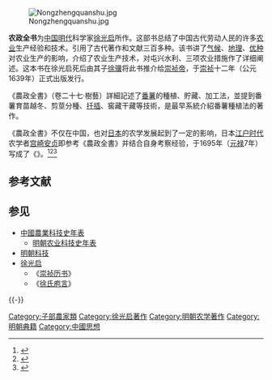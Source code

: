 {{Wikisource|農政全書}}
[[File:Nongzhengquanshu.jpg|thumb]]

'''农政全书'''为[[中国|中国]][[明代|明代]]科学家[[徐光启|徐光启]]所作。这部书总结了中国古代劳动人民的许多[[农业|农业]]生产经验和技术。引用了古代著作和文献三百多种。该书讲了[[气候|气候]]、[[地理|地理]]、[[优种|优种]]对农业生产的影响，介绍了农业生产技术，对屯兴水利、三项农业措施作了详细阐述。这本书在徐光启死后由其子[[徐骥|徐骥]]将此书推介给[[崇祯帝|崇祯帝]]，于[[崇祯|崇祯]]十二年（公元1639年）正式出版发行。

《農政全書》（卷二十七·樹藝）詳細記述了[[番薯|番薯]]的種植、貯藏、加工法，並提到番薯育苗越冬、剪莖分種、[[扦插|扦插]]、窖藏干藏等技術，是最早系統介紹番薯種植法的著作。

《農政全書》不仅在中国，也对[[日本|日本]]的农学发展起到了一定的影响，日本[[江户时代|江户时代]]农学者[[宫崎安贞|宫崎安贞]]即参考《農政全書》并结合自身考察经验，于1695年（[[元禄|元禄]]7年）写成了《{{link-ja|農業全書|農業全書}}》。<ref>{{cite book |author1=第一学习社 |title=精选日本史B |publisher=第一学习社 |location=日本 |isbn=978-4-8040-5314-1 |page=115 |language=ja}}</ref><ref name="CODH">{{Cite web|title=農業全書  日本古典籍データセット - ROIS-DS人文学オープンデータ共同利用センター(CODH)|url=http://codh.rois.ac.jp/pmjt/book/200021654/|website=人文学オープンデータ共同利用センター(CODH)|accessdate=2020-04-13|language=ja|archive-date=2021-12-13|archive-url=https://web.archive.org/web/20211213034514/http://codh.rois.ac.jp/pmjt/book/200021654/}}</ref><ref>{{Cite journal|author=矢嶋道文|year=|date=2010-12|title=宮崎安貞『農業全書』と「薬種」栽培法の意義 : 国民生活の視点からみた輸入漢方(長崎貿易)と在来薬種との関連 |url=https://kguopac.kanto-gakuin.ac.jp/webopac/NI20000949 |journal=関東学院大学文学部紀要 |volume=120/121 |issue=2 |pages=323-360 |publisher=関東学院大学人文学会 |ref=harv}}</ref>


== 参考文献 ==
{{Reflist}}

== 参见 ==
{{Portal|中国|农业和农学|书籍}}
* [[中國農業科技史年表|中國農業科技史年表]]
** [[明朝农业科技史年表|明朝农业科技史年表]]
* [[明朝科技|明朝科技]]
* [[徐光启|徐光启]]
** 《[[崇祯历书|崇祯历书]]》
** 《[[徐氏庖言|徐氏庖言]]》

{{-}}
{{明朝历史事件}}

[[Category:子部農家類|Category:子部農家類]]
[[Category:徐光启著作|Category:徐光启著作]]
[[Category:明朝农学著作|Category:明朝农学著作]]
[[Category:明朝典籍|Category:明朝典籍]]
[[Category:中國思想|Category:中國思想]]